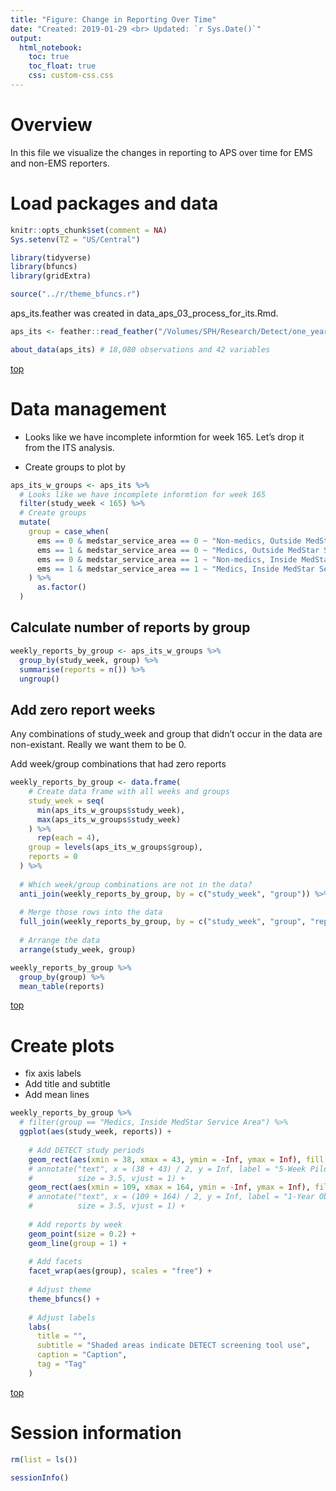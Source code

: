 ```yaml
---
title: "Figure: Change in Reporting Over Time"
date: "Created: 2019-01-29 <br> Updated: `r Sys.Date()`"
output: 
  html_notebook:
    toc: true
    toc_float: true
    css: custom-css.css
---
```


# Overview

In this file we visualize the changes in reporting to APS over time for EMS and non-EMS reporters.


# Load packages and data

```r
knitr::opts_chunk$set(comment = NA)
Sys.setenv(TZ = "US/Central")
```

```r
library(tidyverse)
library(bfuncs)
library(gridExtra)
```

```r
source("../r/theme_bfuncs.r")
```

aps_its.feather was created in data_aps_03_process_for_its.Rmd.

```r
aps_its <- feather::read_feather("/Volumes/SPH/Research/Detect/one_year_data/aps_its.feather")
```

```r
about_data(aps_its) # 18,080 observations and 42 variables
```

[top](#top)










# Data management

* Looks like we have incomplete informtion for week 165. Let's drop it from the ITS analysis.

* Create groups to plot by

```r
aps_its_w_groups <- aps_its %>% 
  # Looks like we have incomplete informtion for week 165
  filter(study_week < 165) %>% 
  # Create groups
  mutate(
    group = case_when(
      ems == 0 & medstar_service_area == 0 ~ "Non-medics, Outside MedStar Service Area",
      ems == 1 & medstar_service_area == 0 ~ "Medics, Outside MedStar Service Area",
      ems == 0 & medstar_service_area == 1 ~ "Non-medics, Inside MedStar Service Area",
      ems == 1 & medstar_service_area == 1 ~ "Medics, Inside MedStar Service Area"
    ) %>% 
      as.factor()
  )
```


## Calculate number of reports by group

```r
weekly_reports_by_group <- aps_its_w_groups %>%
  group_by(study_week, group) %>% 
  summarise(reports = n()) %>% 
  ungroup()
```


## Add zero report weeks

Any combinations of study_week and group that didn't occur in the data are non-existant. Really we want them to be 0.

Add week/group combinations that had zero reports

```r
weekly_reports_by_group <- data.frame(
    # Create data frame with all weeks and groups
    study_week = seq(
      min(aps_its_w_groups$study_week), 
      max(aps_its_w_groups$study_week)
    ) %>% 
      rep(each = 4),
    group = levels(aps_its_w_groups$group),
    reports = 0
  ) %>% 
  
  # Which week/group combinations are not in the data?
  anti_join(weekly_reports_by_group, by = c("study_week", "group")) %>% 
  
  # Merge those rows into the data
  full_join(weekly_reports_by_group, by = c("study_week", "group", "reports")) %>% 
  
  # Arrange the data
  arrange(study_week, group)
```

```r
weekly_reports_by_group %>% 
  group_by(group) %>% 
  mean_table(reports)
```

[top](#top)










# Create plots

* fix axis labels
* Add title and subtitle
* Add mean lines

```r
weekly_reports_by_group %>% 
  # filter(group == "Medics, Inside MedStar Service Area") %>% 
  ggplot(aes(study_week, reports)) +
    
    # Add DETECT study periods
    geom_rect(aes(xmin = 38, xmax = 43, ymin = -Inf, ymax = Inf), fill = "gray95") +
    # annotate("text", x = (38 + 43) / 2, y = Inf, label = "5-Week Pilot Study",
    #          size = 3.5, vjust = 1) +
    geom_rect(aes(xmin = 109, xmax = 164, ymin = -Inf, ymax = Inf), fill = "gray95") +
    # annotate("text", x = (109 + 164) / 2, y = Inf, label = "1-Year Observational Study",
    #          size = 3.5, vjust = 1) +
    
    # Add reports by week
    geom_point(size = 0.2) +
    geom_line(group = 1) +
  
    # Add facets
    facet_wrap(aes(group), scales = "free") +
  
    # Adjust theme
    theme_bfuncs() +
    
    # Adjust labels
    labs(
      title = "", 
      subtitle = "Shaded areas indicate DETECT screening tool use",
      caption = "Caption",
      tag = "Tag"
    )
```

[top](#top)










# Session information

```r
rm(list = ls())
```

```r
sessionInfo()
```